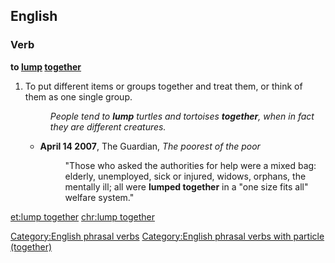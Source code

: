 ==English==

===Verb===
'''to [[lump]] [[together]]'''

# To put different items or groups together and treat them, or think of them as one single group.
#:''People tend to '''lump''' turtles and tortoises '''together''', when in fact they are different creatures.''
#*'''April 14 2007''', The Guardian, ''The poorest of the poor''
#*:"Those who asked the authorities for help were a mixed bag: elderly, unemployed, sick or injured, widows, orphans, the mentally ill; all were '''lumped together''' in a "one size fits all" welfare system."

[[Category:English phrasal verbs]]
[[Category:English phrasal verbs with particle (together)]]

[[et:lump together]]
[[chr:lump together]]